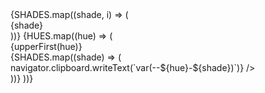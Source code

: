 
<Meta title="Styles/Colors" />

<style>
  {`
    .palette {
      --drop-height: 2rem;
      --drop-width: 3.5rem;
      display: grid;
      grid-template-columns: auto repeat(${SHADES.length}, var(--drop-width));
      gap: 1rem 0.5rem;
      width: max-content;
    }

    .palette * {
      font-family: monospace;
    }

    .palette__name {
      text-align: right;
      line-height: var(--drop-height);
    }

    .palette__drop {
      background-color: currentColor;
      border: 1px solid var(--slate-300);
      border-radius: 0.25rem;
      height: var(--drop-height);
    }

    .palette__value {
      font-size: 0.625rem;
      white-space: nowrap;
    }
  `}
</style>

<div className="palette">
  {SHADES.map((shade, i) => (
    <div key={shade} style={{ textAlign: 'center', gridColumn: i + 2 }}>
      {shade}
    </div>
  ))}
  {HUES.map((hue) => (
    <Fragment key={hue}>
      <div className="palette__name">{upperFirst(hue)}</div>
      {SHADES.map((shade) => (
        <div key={shade}>
          <div
            className="palette__drop"
            style={{ color: `var(--${hue}-${shade})` }}
            onClick={() => navigator.clipboard.writeText(`var(--${hue}-${shade})`)}
          />
        </div>
      ))}
    </Fragment>
  ))}
</div>
